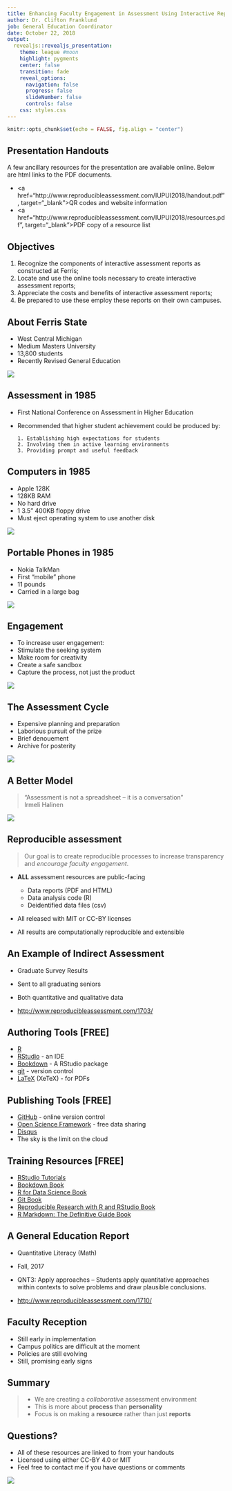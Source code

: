 ```yaml
---
title: Enhancing Faculty Engagement in Assessment Using Interactive Reporting
author: Dr. Clifton Franklund
job: General Education Coordinator
date: October 22, 2018
output:
  revealjs::revealjs_presentation:
    theme: league #moon
    highlight: pygments
    center: false
    transition: fade
    reveal_options:
      navigation: false
      progress: false
      slideNumber: false
      controls: false
    css: styles.css
---
```


```r
knitr::opts_chunk$set(echo = FALSE, fig.align = "center")
```
## Presentation Handouts
A few ancillary resources for the presentation are available online. Below are html links to the PDF documents. 


* <a href="http://www.reproducibleassessment.com/IUPUI2018/handout.pdf", target="_blank">QR codes and website information</a>
* <a href="http://www.reproducibleassessment.com/IUPUI2018/resources.pdf", target="_blank">PDF copy of a resource list</a>

## Objectives 

1. Recognize the components of interactive assessment reports as constructed at Ferris;
1. Locate and use the online tools necessary to create interactive assessment reports;
1. Appreciate the costs and benefits of interactive assessment reports;
1. Be prepared to use these employ these reports on their own campuses.


## About Ferris State
<div id="left">
* West Central Michigan  
* Medium Masters University  
* 13,800 students  
* Recently Revised General Education 
</div>
<div id="right">
<section class = "plain">
![](images/clockbelltower.jpg) 
</section>


## Assessment in 1985
* First National Conference on Assessment in Higher Education
* Recommended that higher student achievement could be produced by:

	  1. Establishing high expectations for students  
	  2. Involving them in active learning environments   
	  3. Providing prompt and useful feedback   

## Computers in 1985
<div id="left">
* Apple 128K
* 128KB RAM
* No hard drive
* 1 3.5" 400KB floppy drive
* Must eject operating system to use another disk
</div>
<div id="right">
<section class = "plain">
![](images/128.png) 
</section>

## Portable Phones in 1985
<div id="left">
* Nokia TalkMan
* First "mobile" phone
* 11 pounds
* Carried in a large bag
</div>
<div id="right">
<section class = "plain">
![](images/1985_phone.jpg) 
</section>


## Engagement
<div id="left">
* To increase user engagement:
* Stimulate the seeking system
* Make room for creativity
* Create a safe sandbox
* Capture the process, not just the product
</div>
<div id="right">
<section class = "plain">
![](images/alive_at_work.jpg) 
</section>

## The Assessment Cycle
<div id="left">
* Expensive planning and preparation
* Laborious pursuit of the prize
* Brief denouement
* Archive for posterity
</div>
<div id="right">
<section class = "plain">
![](images/raiders.jpg) 
</section>

## A Better Model
<blockquote>"Assessment is not a spreadsheet -- it is a conversation"<br />Irmeli Halinen</blockquote>
<section class = "plain">
![](images/GREEK_KEY.png)
</section>

## Reproducible assessment
<blockquote>Our goal is to create reproducible processes to increase transparency and <em>encourage faculty engagement</em>.</blockquote>  

* **ALL** assessment resources are public-facing  <br />  

	* Data reports (PDF and HTML)
	* Data analysis code (R)
	* Deidentified data files (csv)<br />

* All released with MIT or CC-BY licenses  
* All results are computationally reproducible and extensible

## An Example of Indirect Assessment
* Graduate Survey Results  
* Sent to all graduating seniors  
* Both quantitative and qualitative data  

* [http://www.reproducibleassessment.com/1703/](http://www.reproducibleassessment.com/1703/){target="_blank"}

## Authoring Tools [FREE] 
* [R](https://www.r-project.org)
* [RStudio](https://www.rstudio.com) - an IDE
* [Bookdown](https://cran.r-project.org/web/packages/bookdown/bookdown.pdf) - A RStudio package
* [git](https://git-scm.com) - version control
* [LaTeX](http://xetex.sourceforge.net) (XeTeX) - for PDFs

## Publishing Tools [FREE]
* [GitHub](https://github.com) - online version control
* [Open Science Framework](https://osf.io) - free data sharing
* [Disqus](https://disqus.com)
* The sky is the limit on the cloud

## Training Resources [FREE]
* [RStudio Tutorials](https://www.rstudio.com/online-learning/)
* [Bookdown Book](https://bookdown.org/yihui/bookdown/)
* [R for Data Science Book](http://r4ds.had.co.nz)
* [Git Book](https://git-scm.com/book/en/v2)
* [Reproducible Research with R and RStudio Book](https://englianhu.files.wordpress.com/2016/01/reproducible-research-with-r-and-studio-2nd-edition.pdf)
* [R Markdown: The Definitive Guide Book](https://bookdown.org/yihui/rmarkdown/)

## A General Education Report
* Quantitative Literacy (Math)
* Fall, 2017
* QNT3: Apply approaches – Students apply quantitative approaches within contexts to solve problems and draw plausible conclusions.

* [http://www.reproducibleassessment.com/1710/](http://www.reproducibleassessment.com/1710/)

## Faculty Reception
* Still early in implementation
* Campus politics are difficult at the moment
* Policies are still evolving
* Still, promising early signs

## Summary

>* We are creating a _collaborative_ assessment environment  
>* This is more about **process** than **personality**  
>* Focus is on making a **resource** rather than just **reports**    

## Questions?

* All of these resources are linked to from your handouts  
* Licensed using either CC-BY 4.0 or MIT  
* Feel free to contact me if you have questions or comments  

<section class = "plain">
![](images/businessCard.jpg) 
</section>
